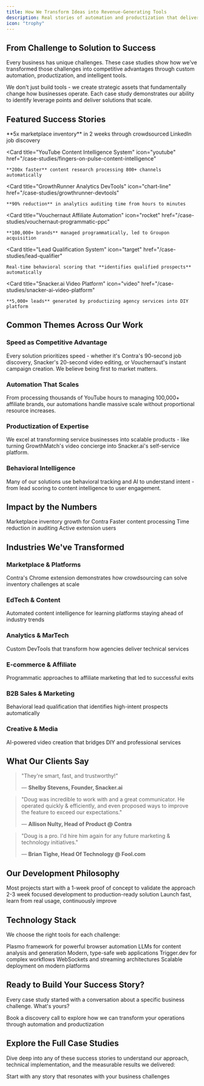 ```yaml
---
title: How We Transform Ideas into Revenue-Generating Tools
description: Real stories of automation and productization that delivered measurable business impact
icon: "trophy"
---
```


## From Challenge to Solution to Success

Every business has unique challenges. These case studies show how we've transformed those challenges into competitive advantages through custom automation, productization, and intelligent tools.

<Card title="What Makes Our Approach Different" icon="sparkles">
  We don't just build tools - we create strategic assets that fundamentally change how businesses operate. Each case study demonstrates our ability to identify leverage points and deliver solutions that scale.
</Card>

## Featured Success Stories

<CardGroup cols={2}>
  <Card
    title="Contra's 20,000+ User Chrome Extension"
    icon="chrome"
    href="/case-studies/contra-linkedin-automation"
  >
    **5x marketplace inventory** in 2 weeks through crowdsourced LinkedIn job discovery
  </Card>

  <Card
    title="YouTube Content Intelligence System"
    icon="youtube"
    href="/case-studies/fingers-on-pulse-content-intelligence"
  >
    **200x faster** content research processing 800+ channels automatically
  </Card>

  <Card
    title="GrowthRunner Analytics DevTools"
    icon="chart-line"
    href="/case-studies/growthrunner-devtools"
  >
    **90% reduction** in analytics auditing time from hours to minutes
  </Card>

  <Card
    title="Vouchernaut Affiliate Automation"
    icon="rocket"
    href="/case-studies/vouchernaut-programmatic-ppc"
  >
    **100,000+ brands** managed programmatically, led to Groupon acquisition
  </Card>

  <Card
    title="Lead Qualification System"
    icon="target"
    href="/case-studies/lead-qualifier"
  >
    Real-time behavioral scoring that **identifies qualified prospects** automatically
  </Card>

  <Card
    title="Snacker.ai Video Platform"
    icon="video"
    href="/case-studies/snacker-ai-video-platform"
  >
    **5,000+ leads** generated by productizing agency services into DIY platform
  </Card>
</CardGroup>

## Common Themes Across Our Work

### Speed as Competitive Advantage
Every solution prioritizes speed - whether it's Contra's 90-second job discovery, Snacker's 20-second video editing, or Vouchernaut's instant campaign creation. We believe being first to market matters.

### Automation That Scales
From processing thousands of YouTube hours to managing 100,000+ affiliate brands, our automations handle massive scale without proportional resource increases.

### Productization of Expertise
We excel at transforming service businesses into scalable products - like turning GrowthMatch's video concierge into Snacker.ai's self-service platform.

### Behavioral Intelligence
Many of our solutions use behavioral tracking and AI to understand intent - from lead scoring to content intelligence to user engagement.

## Impact by the Numbers

<CardGroup cols={4}>
  <Card title="5x" icon="chart-up">
    Marketplace inventory growth for Contra
  </Card>
  <Card title="200x" icon="gauge-high">
    Faster content processing
  </Card>
  <Card title="90%" icon="clock">
    Time reduction in auditing
  </Card>
  <Card title="20,000+" icon="users">
    Active extension users
  </Card>
</CardGroup>

## Industries We've Transformed

### Marketplace & Platforms
<Card href="/case-studies/contra-linkedin-automation">
  Contra's Chrome extension demonstrates how crowdsourcing can solve inventory challenges at scale
</Card>

### EdTech & Content
<Card href="/case-studies/fingers-on-pulse-content-intelligence">
  Automated content intelligence for learning platforms staying ahead of industry trends
</Card>

### Analytics & MarTech
<Card href="/case-studies/growthrunner-devtools">
  Custom DevTools that transform how agencies deliver technical services
</Card>

### E-commerce & Affiliate
<Card href="/case-studies/vouchernaut-programmatic-ppc">
  Programmatic approaches to affiliate marketing that led to successful exits
</Card>

### B2B Sales & Marketing
<Card href="/case-studies/lead-qualifier">
  Behavioral lead qualification that identifies high-intent prospects automatically
</Card>

### Creative & Media
<Card href="/case-studies/snacker-ai-video-platform">
  AI-powered video creation that bridges DIY and professional services
</Card>

## What Our Clients Say

> "They're smart, fast, and trustworthy!"
>
> — **Shelby Stevens, Founder, Snacker.ai**

> "Doug was incredible to work with and a great communicator. He operated quickly & efficiently, and even proposed ways to improve the feature to exceed our expectations."
>
> — **Allison Nulty, Head of Product @ Contra**

> "Doug is a pro. I'd hire him again for any future marketing & technology initiatives."
>
> — **Brian Tighe, Head Of Technology @ Fool.com**

## Our Development Philosophy

<Steps>
  <Step title="Rapid Prototyping">
    Most projects start with a 1-week proof of concept to validate the approach
  </Step>
  <Step title="Production Sprint">
    2-3 week focused development to production-ready solution
  </Step>
  <Step title="Iterative Improvement">
    Launch fast, learn from real usage, continuously improve
  </Step>
</Steps>

## Technology Stack

We choose the right tools for each challenge:

<CardGroup cols={3}>
  <Card title="Chrome Extensions" icon="chrome">
    Plasmo framework for powerful browser automation
  </Card>
  <Card title="AI Integration" icon="brain">
    LLMs for content analysis and generation
  </Card>
  <Card title="React & TypeScript" icon="react">
    Modern, type-safe web applications
  </Card>
  <Card title="Job Orchestration" icon="gears">
    Trigger.dev for complex workflows
  </Card>
  <Card title="Real-time Processing" icon="bolt">
    WebSockets and streaming architectures
  </Card>
  <Card title="Cloud Infrastructure" icon="cloud">
    Scalable deployment on modern platforms
  </Card>
</CardGroup>

## Ready to Build Your Success Story?

Every case study started with a conversation about a specific business challenge. What's yours?

<Card title="Let's Discuss Your Project" icon="phone" href="/contact">
  Book a discovery call to explore how we can transform your operations through automation and productization
</Card>

## Explore the Full Case Studies

Dive deep into any of these success stories to understand our approach, technical implementation, and the measurable results we delivered:

<CardGroup cols={1}>
  <Card title="Browse All Case Studies →" icon="arrow-right" href="/case-studies/contra-linkedin-automation">
    Start with any story that resonates with your business challenges
  </Card>
</CardGroup>